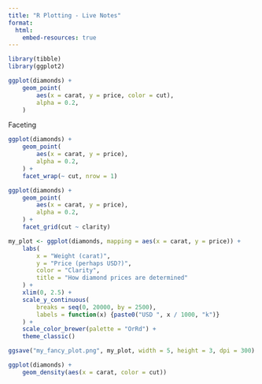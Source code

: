 ```yaml
---
title: "R Plotting - Live Notes"
format:
  html:
    embed-resources: true
---
```


```r
library(tibble)
library(ggplot2)
```

```r
ggplot(diamonds) +
    geom_point(
        aes(x = carat, y = price, color = cut),
        alpha = 0.2,
    )
```

Faceting
```r
ggplot(diamonds) +
    geom_point(
        aes(x = carat, y = price),
        alpha = 0.2,
    ) +
    facet_wrap(~ cut, nrow = 1)
```

```r
ggplot(diamonds) +
    geom_point(
        aes(x = carat, y = price),
        alpha = 0.2,
    ) +
    facet_grid(cut ~ clarity)
```

```r
my_plot <- ggplot(diamonds, mapping = aes(x = carat, y = price)) +
    labs(
        x = "Weight (carat)",
        y = "Price (perhaps USD?)",
        color = "Clarity",
        title = "How diamond prices are determined"
    ) +
    xlim(0, 2.5) +
    scale_y_continuous(
        breaks = seq(0, 20000, by = 2500),
        labels = function(x) {paste0("USD ", x / 1000, "k")}
    ) +
    scale_color_brewer(palette = "OrRd") +
    theme_classic()
```

```r
ggsave("my_fancy_plot.png", my_plot, width = 5, height = 3, dpi = 300)
```

```r
ggplot(diamonds) +
    geom_density(aes(x = carat, color = cut))
```
